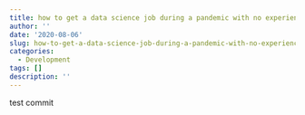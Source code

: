 ```yaml
---
title: how to get a data science job during a pandemic with no experience
author: ''
date: '2020-08-06'
slug: how-to-get-a-data-science-job-during-a-pandemic-with-no-experience
categories:
  - Development
tags: []
description: ''
---
```



test commit
